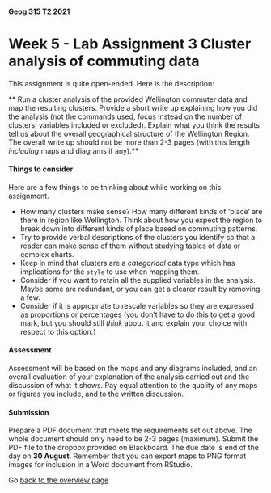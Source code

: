 #### Geog 315 T2 2021
# Week 5 - Lab Assignment 3 Cluster analysis of commuting data
This assignment is quite open-ended. Here is the description:

** Run a cluster analysis of the provided Wellington commuter data and map the resulting clusters. Provide a short write up explaining how you did the analysis (not the commands used, focus instead on the number of clusters, variables included or excluded). Explain what you think the results tell us about the overall geographical structure of the Wellington Region. The overall write up should not be more than 2-3 pages (with this length *including* maps and diagrams if any).**

#### Things to consider
Here are a few things to be thinking about while working on this assignment.

+ How many clusters make sense? How many different kinds of 'place' are there in region like Wellington. Think about how you expect the region to break down into different kinds of place based on commuting patterns.
+ Try to provide verbal descriptions of the clusters you identify so that a reader can make sense of them without studying tables of data or complex charts.
+ Keep in mind that clusters are a *categorical* data type which has implications for the `style` to use when mapping them.
+ Consider if you want to retain all the supplied variables in the analysis. Maybe some are redundant, or you can get a clearer result by removing a few.
+ Consider if it is appropriate to rescale variables so they are expressed as proportions or percentages (you don't have to do this to get a good mark, but you should still _think_ about it and explain your choice with respect to this option.)

#### Assessment
Assessment will be based on the maps and any diagrams included, and an overall evaluation of your explanation of the analysis carried out and the discussion of what it shows. Pay equal attention to the quality of any maps or figures you include, and to the written discussion.

#### Submission
Prepare a PDF document that meets the requirements set out above. The whole document should only need to be 2-3 pages (maximum). Submit the PDF file to the dropbox provided on Blackboard. The due date is end of the day on **30 August**. Remember that you can export maps to PNG format images for inclusion in a Word document from RStudio.

Go [back to the overview page](README.md)
